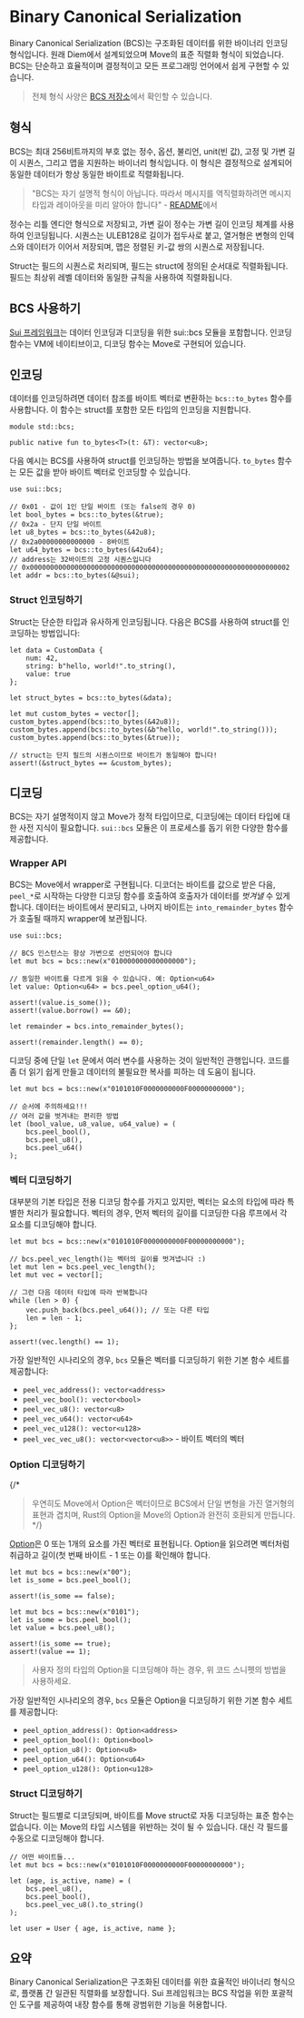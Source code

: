 # Binary Canonical Serialization

Binary Canonical Serialization (BCS)는 구조화된 데이터를 위한 바이너리 인코딩 형식입니다.
원래 Diem에서 설계되었으며 Move의 표준 직렬화 형식이 되었습니다. BCS는 단순하고
효율적이며 결정적이고 모든 프로그래밍 언어에서 쉽게 구현할 수 있습니다.

> 전체 형식 사양은 [BCS 저장소](https://github.com/zefchain/bcs)에서 확인할 수 있습니다.

## 형식

BCS는 최대 256비트까지의 부호 없는 정수, 옵션, 불리언, unit(빈 값),
고정 및 가변 길이 시퀀스, 그리고 맵을 지원하는 바이너리 형식입니다. 이 형식은
결정적으로 설계되어 동일한 데이터가 항상 동일한 바이트로 직렬화됩니다.

> "BCS는 자기 설명적 형식이 아닙니다. 따라서 메시지를 역직렬화하려면
> 메시지 타입과 레이아웃을 미리 알아야 합니다" - [README](https://github.com/zefchain/bcs)에서

정수는 리틀 엔디안 형식으로 저장되고, 가변 길이 정수는 가변 길이 인코딩 체계를 사용하여
인코딩됩니다. 시퀀스는 ULEB128로 길이가 접두사로 붙고, 열거형은 변형의 인덱스와
데이터가 이어서 저장되며, 맵은 정렬된 키-값 쌍의 시퀀스로 저장됩니다.

Struct는 필드의 시퀀스로 처리되며, 필드는 struct에 정의된 순서대로 직렬화됩니다.
필드는 최상위 레벨 데이터와 동일한 규칙을 사용하여 직렬화됩니다.

## BCS 사용하기

[Sui 프레임워크](./sui-framework)는 데이터 인코딩과 디코딩을 위한 sui::bcs 모듈을 포함합니다.
인코딩 함수는 VM에 네이티브이고, 디코딩 함수는 Move로 구현되어 있습니다.

## 인코딩

데이터를 인코딩하려면 데이터 참조를 바이트 벡터로 변환하는 `bcs::to_bytes` 함수를 사용합니다.
이 함수는 struct를 포함한 모든 타입의 인코딩을 지원합니다.

```move
module std::bcs;

public native fun to_bytes<T>(t: &T): vector<u8>;
```

다음 예시는 BCS를 사용하여 struct를 인코딩하는 방법을 보여줍니다. `to_bytes` 함수는 모든 값을 받아
바이트 벡터로 인코딩할 수 있습니다.

```move
use sui::bcs;

// 0x01 - 값이 1인 단일 바이트 (또는 false의 경우 0)
let bool_bytes = bcs::to_bytes(&true);
// 0x2a - 단지 단일 바이트
let u8_bytes = bcs::to_bytes(&42u8);
// 0x2a00000000000000 - 8바이트
let u64_bytes = bcs::to_bytes(&42u64);
// address는 32바이트의 고정 시퀀스입니다
// 0x0000000000000000000000000000000000000000000000000000000000000002
let addr = bcs::to_bytes(&@sui);
```

### Struct 인코딩하기

Struct는 단순한 타입과 유사하게 인코딩됩니다. 다음은 BCS를 사용하여 struct를 인코딩하는 방법입니다:

```move
let data = CustomData {
    num: 42,
    string: b"hello, world!".to_string(),
    value: true
};

let struct_bytes = bcs::to_bytes(&data);

let mut custom_bytes = vector[];
custom_bytes.append(bcs::to_bytes(&42u8));
custom_bytes.append(bcs::to_bytes(&b"hello, world!".to_string()));
custom_bytes.append(bcs::to_bytes(&true));

// struct는 단지 필드의 시퀀스이므로 바이트가 동일해야 합니다!
assert!(&struct_bytes == &custom_bytes);
```

## 디코딩

BCS는 자기 설명적이지 않고 Move가 정적 타입이므로, 디코딩에는 데이터 타입에 대한 사전 지식이 필요합니다.
`sui::bcs` 모듈은 이 프로세스를 돕기 위한 다양한 함수를 제공합니다.

### Wrapper API

BCS는 Move에서 wrapper로 구현됩니다. 디코더는 바이트를 값으로 받은 다음,
`peel_*`로 시작하는 다양한 디코딩 함수를 호출하여 호출자가 데이터를 _벗겨낼_ 수 있게 합니다.
데이터는 바이트에서 분리되고, 나머지 바이트는 `into_remainder_bytes` 함수가 호출될 때까지
wrapper에 보관됩니다.

```move
use sui::bcs;

// BCS 인스턴스는 항상 가변으로 선언되어야 합니다
let mut bcs = bcs::new(x"010000000000000000");

// 동일한 바이트를 다르게 읽을 수 있습니다. 예: Option<u64>
let value: Option<u64> = bcs.peel_option_u64();

assert!(value.is_some());
assert!(value.borrow() == &0);

let remainder = bcs.into_remainder_bytes();

assert!(remainder.length() == 0);
```

디코딩 중에 단일 `let` 문에서 여러 변수를 사용하는 것이 일반적인 관행입니다.
코드를 좀 더 읽기 쉽게 만들고 데이터의 불필요한 복사를 피하는 데 도움이 됩니다.

```move
let mut bcs = bcs::new(x"0101010F0000000000F00000000000");

// 순서에 주의하세요!!!
// 여러 값을 벗겨내는 편리한 방법
let (bool_value, u8_value, u64_value) = (
    bcs.peel_bool(),
    bcs.peel_u8(),
    bcs.peel_u64()
);
```

### 벡터 디코딩하기

대부분의 기본 타입은 전용 디코딩 함수를 가지고 있지만, 벡터는 요소의 타입에 따라
특별한 처리가 필요합니다. 벡터의 경우, 먼저 벡터의 길이를 디코딩한 다음
루프에서 각 요소를 디코딩해야 합니다.

```move
let mut bcs = bcs::new(x"0101010F0000000000F00000000000");

// bcs.peel_vec_length()는 벡터의 길이를 벗겨냅니다 :)
let mut len = bcs.peel_vec_length();
let mut vec = vector[];

// 그런 다음 데이터 타입에 따라 반복합니다
while (len > 0) {
    vec.push_back(bcs.peel_u64()); // 또는 다른 타입
    len = len - 1;
};

assert!(vec.length() == 1);
```

가장 일반적인 시나리오의 경우, `bcs` 모듈은 벡터를 디코딩하기 위한 기본 함수 세트를 제공합니다:

- `peel_vec_address(): vector<address>`
- `peel_vec_bool(): vector<bool>`
- `peel_vec_u8(): vector<u8>`
- `peel_vec_u64(): vector<u64>`
- `peel_vec_u128(): vector<u128>`
- `peel_vec_vec_u8(): vector<vector<u8>>` - 바이트 벡터의 벡터

### Option 디코딩하기

{/*
> 우연히도 Move에서 Option은 벡터이므로 BCS에서 단일 변형을 가진 열거형의 표현과 겹치며,
> Rust의 Option을 Move의 Option과 완전히 호환되게 만듭니다.
*/}

[Option](./../move-basics/option)은 0 또는 1개의 요소를 가진 벡터로 표현됩니다.
Option을 읽으려면 벡터처럼 취급하고 길이(첫 번째 바이트 - 1 또는 0)를 확인해야 합니다.

```move
let mut bcs = bcs::new(x"00");
let is_some = bcs.peel_bool();

assert!(is_some == false);

let mut bcs = bcs::new(x"0101");
let is_some = bcs.peel_bool();
let value = bcs.peel_u8();

assert!(is_some == true);
assert!(value == 1);
```

> 사용자 정의 타입의 Option을 디코딩해야 하는 경우, 위 코드 스니펫의 방법을 사용하세요.

가장 일반적인 시나리오의 경우, `bcs` 모듈은 Option을 디코딩하기 위한 기본 함수 세트를 제공합니다:

- `peel_option_address(): Option<address>`
- `peel_option_bool(): Option<bool>`
- `peel_option_u8(): Option<u8>`
- `peel_option_u64(): Option<u64>`
- `peel_option_u128(): Option<u128>`

### Struct 디코딩하기

Struct는 필드별로 디코딩되며, 바이트를 Move struct로 자동 디코딩하는 표준 함수는 없습니다.
이는 Move의 타입 시스템을 위반하는 것이 될 수 있습니다. 대신 각 필드를
수동으로 디코딩해야 합니다.

```move
// 어떤 바이트들...
let mut bcs = bcs::new(x"0101010F0000000000F00000000000");

let (age, is_active, name) = (
    bcs.peel_u8(),
    bcs.peel_bool(),
    bcs.peel_vec_u8().to_string()
);

let user = User { age, is_active, name };
```

## 요약

Binary Canonical Serialization은 구조화된 데이터를 위한 효율적인 바이너리 형식으로,
플랫폼 간 일관된 직렬화를 보장합니다. Sui 프레임워크는 BCS 작업을 위한 포괄적인 도구를 제공하여
내장 함수를 통해 광범위한 기능을 허용합니다.
